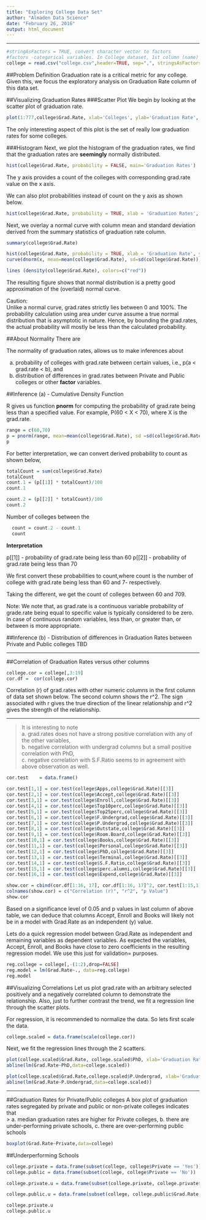 ```yaml
---
title: "Exploring College Data Set"
author: "Almaden Data Science"
date: "February 26, 2016"
output: html_document
---
```

*****  

```r
#stringAsFactors = TRUE, convert character vector to factors
#factors -categorical variables. In College dataset, 1st column (name) and 'private' are a factor variable.  
college = read.csv("college.csv",header=TRUE, sep=",", stringsAsFactors = TRUE)
```

##Problem Definition
Graduation rate is a critical metric for any college.  Given this, we focus the exploratory analysis on Graduation Rate column of this data set. 

##Visualizing Graduation Rates
###Scatter Plot
We begin by looking at the scatter plot of graduation rate.  
```r
plot(1:777,college$Grad.Rate, xlab='Colleges', ylab='Graduation Rate', main = 'Graduation Rates Scatter')
```

The only interesting aspect of this plot is the set of really low graduation rates for some colleges.

###Histogram
Next, we plot the histogram of the graduation rates, we find that the graduation rates are **seemingly** normally distributed.   

```r
hist(college$Grad.Rate, probability = FALSE, main='Graduation Rates')
```

The y axis provides a count of the colleges with corresponding grad.rate value on the x axis.

We can also plot probabilities instead of count on the y axis as shown below.

```r
hist(college$Grad.Rate, probability = TRUE, xlab = 'Graduation Rates', ylab = 'probability', main='Graduation Rates')
```

Next, we overlay a normal curve with column mean and standard deviation derived from the summary statistics of graduation rate column.

```r
summary(college$Grad.Rate)
```

```r
hist(college$Grad.Rate, probability = TRUE, xlab = 'Graduation Rate', ylab = 'probability', main= 'Graduation Rates')
curve(dnorm(x, mean=mean(college$Grad.Rate), sd=sd(college$Grad.Rate)), add=TRUE)

lines (density(college$Grad.Rate), colors=c("red"))

```

The resulting figure shows that normal distribution is a pretty good approximation of the (overlaid) normal curve.  

Caution:   
Unlike a normal curve, grad.rates strictly lies between 0 and 100%. The probability calculation using area under curve assume a true normal distribution that is asymptotic in nature.  Hence, by bounding the grad.rates, the actual probability will mostly be less than the calculated probability.

##About Normality
There are 

The normality of graduation rates, allows us to make inferences about 

a. probability of colleges with grad.rate between certain values, i.e., p(a < grad.rate < b), and 
b. distribution of differences in grad.rates between Private and Public colleges or other **factor** variables.    

##Inference (a) - Cumulative Density Function

R gives us function **pnorm** for computing the probability of grad.rate being less than a specified value.  For example, P(60 < X < 70), where X is the grad.rate.

```r
range = c(60,70)
p = pnorm(range, mean=mean(college$Grad.Rate), sd =sd(college$Grad.Rate))
p
```

For better interpretation, we can convert derived probability to count as shown below,

```r
totalCount = sum(college$Grad.Rate)
totalCount
count.1 = (p[[1]] * totalCount)/100
count.1
```

```r
count.2 = (p[[2]] * totalCount)/100
count.2
```

Number of colleges between the 
```r
  count = count.2 - count.1
  count
```

**Interpretation**  

p[[1]] - probability of grad.rate being less than 60
p[[2]] - probability of grad.rate being less than 70

We first convert these probabilities to count,where count is the number of college with grad.rate being less than 60 and 7- respectively.

Taking the different, we get the count of colleges between 60 and 709.

Note: We note that, as grad.rate is a continuous variable probability of grade.rate being equal to specific value is typically considered to be zero.   In case of continuous random variables, less than, or greater than, or between is more appropriate. 

##Inference (b) - Distribution of differences in Graduation Rates between Private and Public colleges
TBD

*****

##Correlation of Graduation Rates versus other columns  

```r
college.cor = college[,3:19]
cor.df =  cor(college.cor)
```

Correlation (r) of grad.rates with other numeric columns in the first column of data set shown below.  The second column shows the r^2.  The sign associated with r gives the true direction of the linear relationship and r^2 gives the strength of the relationship.

*****
> It is interesting to note  
a. grad.rates does not have a strong positive correlation with any of the other variables,  
b. negative correlation with undergrad columns but a small positive correlation with PhD,  
c. negative correlation with S.F.Ratio seems to in agreement with above observation as well.  


```r
cor.test    = data.frame()
```


```r
cor.test[1,1] = cor.test(college$Apps,college$Grad.Rate)[[3]]
cor.test[2,1] = cor.test(college$Accept,college$Grad.Rate)[[3]]
cor.test[3,1] = cor.test(college$Enroll,college$Grad.Rate)[[3]]
cor.test[4,1] = cor.test(college$Top10perc,college$Grad.Rate)[[3]]
cor.test[5,1] = cor.test(college$Top25perc,college$Grad.Rate)[[3]]
cor.test[6,1] = cor.test(college$F.Undergrad,college$Grad.Rate)[[3]]
cor.test[7,1] = cor.test(college$P.Undergrad,college$Grad.Rate)[[3]]
cor.test[8,1] = cor.test(college$Outstate,college$Grad.Rate)[[3]]
cor.test[9,1] = cor.test(college$Room.Board,college$Grad.Rate)[[3]]
cor.test[10,1] = cor.test(college$Books,college$Grad.Rate)[[3]]
cor.test[11,1] = cor.test(college$Personal,college$Grad.Rate)[[3]]
cor.test[12,1] = cor.test(college$PhD,college$Grad.Rate)[[3]]
cor.test[13,1] = cor.test(college$Terminal,college$Grad.Rate)[[3]]
cor.test[14,1] = cor.test(college$S.F.Ratio,college$Grad.Rate)[[3]]
cor.test[15,1] = cor.test(college$perc.alumni,college$Grad.Rate)[[3]]
cor.test[16,1] = cor.test(college$Expend,college$Grad.Rate)[[3]]

```


```r
show.cor = cbind(cor.df[1:16, 17], cor.df[1:16, 17]^2, cor.test[1:15,1])
colnames(show.cor) = c("Correlation (r)", "r^2", "p Value")
show.cor
```

Based on a significance level of 0.05 and p values in last column of above table, we can deduce that columns Accept, Enroll and Books will likely not be in a model with Grad.Rate as an independent (y) value.

Lets do a quick regression model between Grad.Rate as independent and remaining variables as dependent variables.  As expected the variables, Accept, Enroll, and Books have close to zero coefficients in the resulting regression model. We use this just for validation= purposes.

```r
reg.college = college[,-(1:2),drop=FALSE]
reg.model = lm(Grad.Rate~., data=reg.college)
reg.model

```


##Visualizing Correlations
Let us plot grad.rate with an arbitrary selected positively and a negatively correlated column to demonstrate the relationship.  Also, just to further contrast the trend, we fit a regression line through the scatter plots.

For regression, it is recommended to normalize the data. So lets first scale the data.      

```r
college.scaled = data.frame(scale(college.cor))
```

Next, we fit the regression lines through the 2 scatters.  
```r

plot(college.scaled$Grad.Rate, college.scaled$PhD, xlab='Graduation Rates', ylab = 'PhD', main = 'Graduation Rate vs PhD')
abline(lm(Grad.Rate~PhD,data=college.scaled))

plot(college.scaled$Grad.Rate,college.scaled$P.Undergrad, xlab='Graduation Rates', ylab = 'P.Undergrad', main = 'Graduation Rate vs P.Undergrad')
abline(lm(Grad.Rate~P.Undergrad,data=college.scaled))

```

*****
##Graduation Rates for Private/Public colleges
A box plot of graduation rates segregated by private and public or non-private colleges indicates that  
>
a. median graduation rates are higher for Private colleges,
b. there are under-performing private schools,
c. there are over-performing public schools  
  

```r
boxplot(Grad.Rate~Private,data=college)
```


##Underperforming Schools
```r
college.private = data.frame(subset(college, college$Private == 'Yes'))
college.public = data.frame(subset(college, college$Private == 'No'))

college.private.u = data.frame(subset(college.private, college.private$Grad.Rate < 25))

college.public.u = data.frame(subset(college, college.public$Grad.Rate < 20))

college.private.u
college.public.u
```
